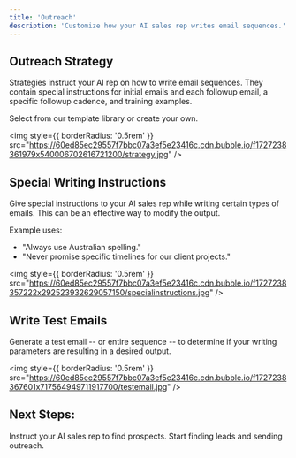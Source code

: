 ```yaml
---
title: 'Outreach'
description: 'Customize how your AI sales rep writes email sequences.'
---
```


## Outreach Strategy

Strategies instruct your AI rep on how to write email sequences. They contain special instructions for initial emails and each followup email, a specific followup cadence, and training examples.

Select from our template library or create your own.

<img
  style={{ borderRadius: '0.5rem' }}
  src="https://60ed85ec29557f7bbc07a3ef5e23416c.cdn.bubble.io/f1727238361979x540006702616721200/strategy.jpg"
/>


## Special Writing Instructions

Give special instructions to your AI sales rep while writing certain types of emails. This can be an effective way to modify the output.

Example uses:
- "Always use Australian spelling."
- "Never promise specific timelines for our client projects." 

<img
  style={{ borderRadius: '0.5rem' }}
  src="https://60ed85ec29557f7bbc07a3ef5e23416c.cdn.bubble.io/f1727238357222x292523932629057150/specialinstructions.jpg"
/>


## Write Test Emails

Generate a test email -- or entire sequence -- to determine if your writing parameters are resulting in a desired output.

<img
  style={{ borderRadius: '0.5rem' }}
  src="https://60ed85ec29557f7bbc07a3ef5e23416c.cdn.bubble.io/f1727238367601x717564949711917700/testemail.jpg"
/>


## Next Steps:

<CardGroup cols={2}>
  <Card
    title="Prospecting"
    icon="magnifying-glass"
    href="/plays/prospecting"
  >
    Instruct your AI sales rep to find prospects.
  </Card>
  <Card
    title="Enable a Play"
    icon="toggle-on"
    href="/launch/start"
  >
    Start finding leads and sending outreach.
  </Card>
</CardGroup>
